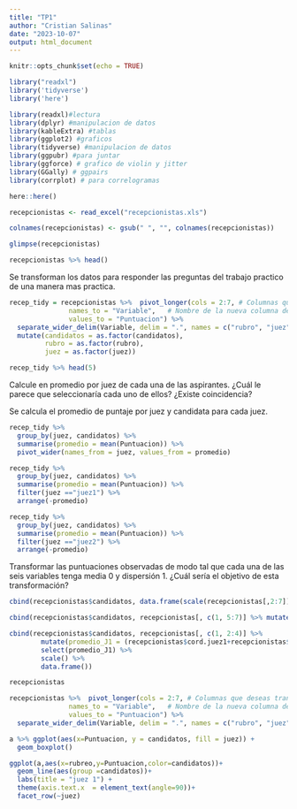 ```yaml
---
title: "TP1"
author: "Cristian Salinas"
date: "2023-10-07"
output: html_document
---
```


```r
knitr::opts_chunk$set(echo = TRUE)
```

```r
library("readxl")
library('tidyverse')
library('here')
```

```r
library(readxl)#lectura
library(dplyr) #manipulacion de datos
library(kableExtra) #tablas
library(ggplot2) #graficos
library(tidyverse) #manipulacion de datos
library(ggpubr) #para juntar
library(ggforce) # grafico de violin y jitter
library(GGally) # ggpairs
library(corrplot) # para correlogramas
```



```r
here::here()
```

```r
recepcionistas <- read_excel("recepcionistas.xls")
```

```r
colnames(recepcionistas) <- gsub(" ", "", colnames(recepcionistas))
```

```r
glimpse(recepcionistas)
```

```r
recepcionistas %>% head()
```

Se transforman los datos para responder las preguntas del trabajo practico de una manera mas practica.

```r
recep_tidy = recepcionistas %>%  pivot_longer(cols = 2:7, # Columnas que deseas transformar
               names_to = "Variable",   # Nombre de la nueva columna de variables
               values_to = "Puntuacion") %>% 
  separate_wider_delim(Variable, delim = ".", names = c("rubro", "juez")) %>% 
  mutate(candidatos = as.factor(candidatos),
         rubro = as.factor(rubro),
         juez = as.factor(juez))
```

```r
recep_tidy %>% head(5)
```

Calcule en promedio por juez de cada una de las aspirantes. ¿Cuál le parece que seleccionaría cada uno de ellos? ¿Existe coincidencia?

Se calcula el promedio de puntaje por juez y candidata para cada juez.

```r
recep_tidy %>% 
  group_by(juez, candidatos) %>% 
  summarise(promedio = mean(Puntuacion)) %>% 
  pivot_wider(names_from = juez, values_from = promedio)
```

```r
recep_tidy %>% 
  group_by(juez, candidatos) %>% 
  summarise(promedio = mean(Puntuacion)) %>% 
  filter(juez =="juez1") %>% 
  arrange(-promedio)

recep_tidy %>% 
  group_by(juez, candidatos) %>% 
  summarise(promedio = mean(Puntuacion)) %>% 
  filter(juez =="juez2") %>% 
  arrange(-promedio)

```
Transformar las puntuaciones observadas de modo tal que cada una de las seis variables tenga media 0 y dispersión 1. ¿Cuál sería el objetivo de esta transformación?


```r
cbind(recepcionistas$candidatos, data.frame(scale(recepcionistas[,2:7])) )
```

```r
cbind(recepcionistas$candidatos, recepcionistas[, c(1, 5:7)] %>% mutate(promedio_J2 = (recepcionistas$cord.juez2+recepcionistas$pres.juez2+recepcionistas$idiom.juez2)/3)  %>% select(promedio_J2) %>% scale() %>% data.frame() )

```

```r
cbind(recepcionistas$candidatos, recepcionistas[, c(1, 2:4)] %>% 
        mutate(promedio_J1 = (recepcionistas$cord.juez1+recepcionistas$pres.juez1+recepcionistas$idiom.juez1)/3) %>%
        select(promedio_J1) %>% 
        scale() %>% 
        data.frame())
```

```r
recepcionistas
```
```r
recepcionistas %>%  pivot_longer(cols = 2:7, # Columnas que deseas transformar
               names_to = "Variable",   # Nombre de la nueva columna de variables
               values_to = "Puntuacion") %>% 
  separate_wider_delim(Variable, delim = ".", names = c("rubro", "juez"))
```
```r
a %>% ggplot(aes(x=Puntuacion, y = candidatos, fill = juez)) + 
  geom_boxplot() 

```


```r
ggplot(a,aes(x=rubreo,y=Puntuacion,color=candidatos))+
  geom_line(aes(group =candidatos))+ 
  labs(title = "juez 1") + 
  theme(axis.text.x  = element_text(angle=90))+
  facet_row(~juez)

```















